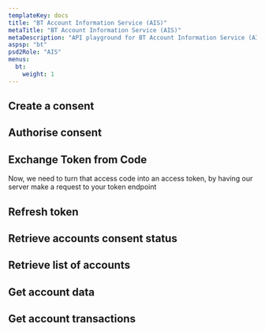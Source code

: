 ```yaml
---
templateKey: docs
title: "BT Account Information Service (AIS)"
metaTitle: "BT Account Information Service (AIS)"
metaDescription: "API playground for BT Account Information Service (AIS)"
aspsp: "bt"
psd2Role: "AIS"
menus:
  bt: 
    weight: 1
---
```






  <step>

  ## Create a consent

  <StepCreateAccountConsent />
  </step>
<step>

  ## Authorise consent

  <AuthoriseStep/>
</step>
<step>

  ## Exchange Token from Code

  <CreateToken/>
  Now, we need to turn that access code into an access token, by having our server make a request to your token endpoint
</step>
<step>

  ## Refresh token

  <RefreshToken/>
  </step>
  <step>

  ## Retrieve accounts consent status

  <AccountConsentStatus/>
  </step>
  <step>

  ## Retrieve list of accounts

  <StepAccounts/>
  </step>
  <step>

  ## Get account data

  <StepAccount/>
  </step>
  <step>

  ## Get account transactions

  <StepTransactions/>
  </step>


